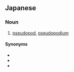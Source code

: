 ==Japanese==
{{ja-kanjitab|か|そく|yomi=on}}

===Noun===
{{ja-noun|かそく}}
# {{lb|ja|cytology|sort=かそく}} [[pseudopod]], [[pseudopodium]]

====Synonyms====
* {{l|ja|偽足}}
* {{l|ja|擬足}}
* {{l|ja|虚足}}
